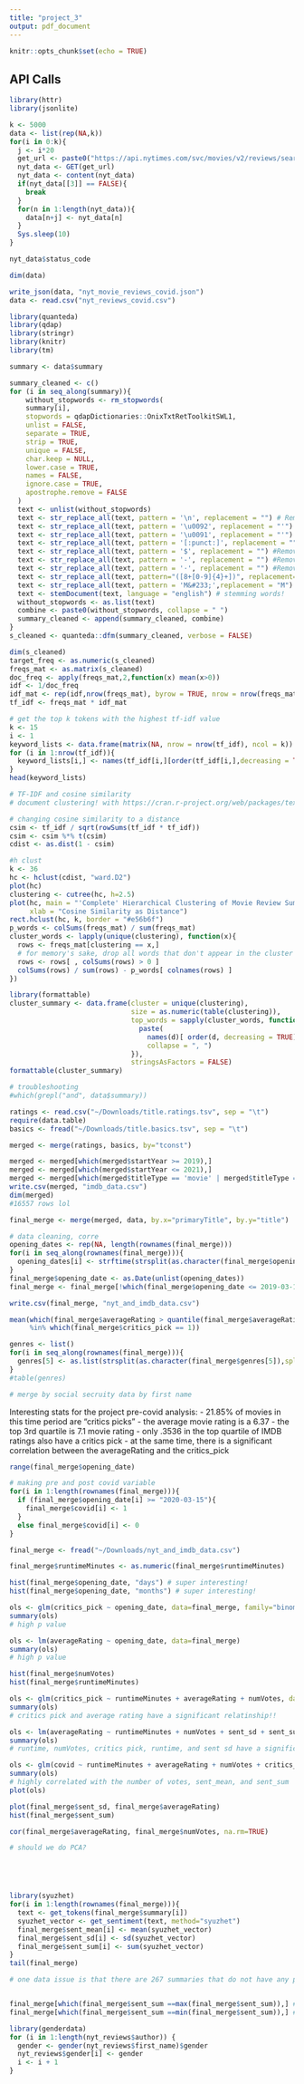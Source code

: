 ```yaml
---
title: "project_3"
output: pdf_document
---
```


```r
knitr::opts_chunk$set(echo = TRUE)
```

## API Calls 

```r
library(httr)
library(jsonlite)

k <- 5000
data <- list(rep(NA,k))
for(i in 0:k){
  j <- i*20
  get_url <- paste0("https://api.nytimes.com/svc/movies/v2/reviews/search.json?opening-date=2019-03-15:2021-03-15&api-key=wgJfZeGJBfKXqHXLC7MKYIhusdKGy2y5&offset=",j)
  nyt_data <- GET(get_url)
  nyt_data <- content(nyt_data)
  if(nyt_data[[3]] == FALSE){
    break
  }
  for(n in 1:length(nyt_data)){
    data[n+j] <- nyt_data[n]
  }
  Sys.sleep(10)
}

nyt_data$status_code

dim(data)

write_json(data, "nyt_movie_reviews_covid.json")
data <- read.csv("nyt_reviews_covid.csv")


```

```r
library(quanteda)
library(qdap)
library(stringr)
library(knitr)
library(tm)

summary <- data$summary 

summary_cleaned <- c()
for (i in seq_along(summary)){
    without_stopwords <- rm_stopwords(
    summary[i],
    stopwords = qdapDictionaries::OnixTxtRetToolkitSWL1, 
    unlist = FALSE,
    separate = TRUE,
    strip = TRUE,
    unique = FALSE,
    char.keep = NULL,
    lower.case = TRUE,
    names = FALSE,
    ignore.case = TRUE,
    apostrophe.remove = FALSE
  )
  text <- unlist(without_stopwords)
  text <- str_replace_all(text, pattern = '\n', replacement = "") # Remove \n
  text <- str_replace_all(text, pattern = '\u0092', replacement = "'") #Replace with quote
  text <- str_replace_all(text, pattern = '\u0091', replacement = "'") #Replace with quote
  text <- str_replace_all(text, pattern = '[:punct:]', replacement = "") #Remove punctuation
  text <- str_replace_all(text, pattern = '$', replacement = "") #Remove punctuation
  text <- str_replace_all(text, pattern = '-', replacement = "") #Remove punctuation
  text <- str_replace_all(text, pattern = '·', replacement = "") #Remove punctuation
  text <- str_replace_all(text, pattern="([8+[0-9]{4}+])", replacement="") # removing all 8000-8999 ASCII errors 
  text <- str_replace_all(text, pattern = 'M&#233;',replacement = "M") # fix broken M 
  text <- stemDocument(text, language = "english") # stemming words! 
  without_stopwords <- as.list(text)
  combine <- paste0(without_stopwords, collapse = " ")
  summary_cleaned <- append(summary_cleaned, combine) 
}
s_cleaned <- quanteda::dfm(summary_cleaned, verbose = FALSE)

dim(s_cleaned)
target_freq <- as.numeric(s_cleaned)
freqs_mat <- as.matrix(s_cleaned)
doc_freq <- apply(freqs_mat,2,function(x) mean(x>0))
idf <- 1/doc_freq
idf_mat <- rep(idf,nrow(freqs_mat), byrow = TRUE, nrow = nrow(freqs_mat))
tf_idf <- freqs_mat * idf_mat

```

```r
# get the top k tokens with the highest tf-idf value
k <- 15
i <- 1
keyword_lists <- data.frame(matrix(NA, nrow = nrow(tf_idf), ncol = k))
for (i in 1:nrow(tf_idf)){
  keyword_lists[i,] <- names(tf_idf[i,][order(tf_idf[i,],decreasing = TRUE)[1:k]])
}
head(keyword_lists)
```

```r
# TF-IDF and cosine similarity
# document clustering! with https://cran.r-project.org/web/packages/textmineR/vignettes/b_document_clustering.html

# changing cosine similarity to a distance 
csim <- tf_idf / sqrt(rowSums(tf_idf * tf_idf))
csim <- csim %*% t(csim)
cdist <- as.dist(1 - csim)

#h clust 
k <- 36
hc <- hclust(cdist, "ward.D2")
plot(hc)
clustering <- cutree(hc, h=2.5)
plot(hc, main = "'Complete' Hierarchical Clustering of Movie Review Summaries TF-IDF",
     xlab = "Cosine Similarity as Distance")
rect.hclust(hc, k, border = "#e56b6f")
p_words <- colSums(freqs_mat) / sum(freqs_mat)
cluster_words <- lapply(unique(clustering), function(x){
  rows <- freqs_mat[clustering == x,]
  # for memory's sake, drop all words that don't appear in the cluster
  rows <- rows[ , colSums(rows) > 0 ]
  colSums(rows) / sum(rows) - p_words[ colnames(rows) ]
})
```

```r
library(formattable)
cluster_summary <- data.frame(cluster = unique(clustering),
                              size = as.numeric(table(clustering)),
                              top_words = sapply(cluster_words, function(d){
                                paste(
                                  names(d)[ order(d, decreasing = TRUE) ][ 1:5 ], 
                                  collapse = ", ")
                              }),
                              stringsAsFactors = FALSE)
formattable(cluster_summary)

# troubleshooting 
#which(grepl("and", data$summary))


```


```r
ratings <- read.csv("~/Downloads/title.ratings.tsv", sep = "\t")
require(data.table)
basics <- fread("~/Downloads/title.basics.tsv", sep = "\t")

merged <- merge(ratings, basics, by="tconst")

merged <- merged[which(merged$startYear >= 2019),] 
merged <- merged[which(merged$startYear <= 2021),] 
merged <- merged[which(merged$titleType == 'movie' | merged$titleType == 'tvmovie'),] 
write.csv(merged, "imdb_data.csv")
dim(merged)
#16557 rows lol 

final_merge <- merge(merged, data, by.x="primaryTitle", by.y="title")

# data cleaning, corre
opening_dates <- rep(NA, length(rownames(final_merge)))
for(i in seq_along(rownames(final_merge))){
  opening_dates[i] <- strftime(strsplit(as.character(final_merge$opening_date[i]),split="T")[[1]][1], format='%Y-%m-%d')
} 
final_merge$opening_date <- as.Date(unlist(opening_dates))
final_merge <- final_merge[!which(final_merge$opening_date <= 2019-03-15),] 

write.csv(final_merge, "nyt_and_imdb_data.csv")

mean(which(final_merge$averageRating > quantile(final_merge$averageRating,prob=1-21.85/100, na.rm = TRUE))
     %in% which(final_merge$critics_pick == 1))

genres <- list()
for(i in seq_along(rownames(final_merge))){
  genres[5] <- as.list(strsplit(as.character(final_merge$genres[5]),split=",")[[1]])
} 
#table(genres)

# merge by social secruity data by first name 

```

Interesting stats for the project pre-covid analysis: 
- 21.85% of movies in this time period are "critics picks" 
- the average movie rating is a 6.37
- the top 3rd quartile is 7.1 movie rating 
- only .3536 in the top quartile of IMDB ratings also have a critics pick 
- at the same time, there is a significant correlation between the averageRating and the critics_pick 


```r
range(final_merge$opening_date) 

# making pre and post covid variable 
for(i in 1:length(rownames(final_merge))){
  if (final_merge$opening_date[i] >= "2020-03-15"){
    final_merge$covid[i] <- 1
  }
  else final_merge$covid[i] <- 0 
}

```


```r
final_merge <- fread("~/Downloads/nyt_and_imdb_data.csv")

final_merge$runtimeMinutes <- as.numeric(final_merge$runtimeMinutes)

hist(final_merge$opening_date, "days") # super interesting! 
hist(final_merge$opening_date, "months") # super interesting! 

ols <- glm(critics_pick ~ opening_date, data=final_merge, family="binomial")
summary(ols)
# high p value 

ols <- lm(averageRating ~ opening_date, data=final_merge)
summary(ols)
# high p value 

hist(final_merge$numVotes)
hist(final_merge$runtimeMinutes)

ols <- glm(critics_pick ~ runtimeMinutes + averageRating + numVotes, data=final_merge, family="binomial")
summary(ols)
# critics pick and average rating have a significant relatinship!! 

ols <- lm(averageRating ~ runtimeMinutes + numVotes + sent_sd + sent_sum, data=final_merge)
summary(ols)
# runtime, numVotes, critics pick, runtime, and sent sd have a significant relationship 

ols <- glm(covid ~ runtimeMinutes + averageRating + numVotes + critics_pick + sent_mean + sent_sd + sent_sum, data=final_merge, family="binomial")
summary(ols)
# highly correlated with the number of votes, sent_mean, and sent_sum 
plot(ols)

plot(final_merge$sent_sd, final_merge$averageRating) 
hist(final_merge$sent_sum)

cor(final_merge$averageRating, final_merge$numVotes, na.rm=TRUE)

```
```r
# should we do PCA? 






```

```r
library(syuzhet)
for(i in 1:length(rownames(final_merge))){
  text <- get_tokens(final_merge$summary[i])
  syuzhet_vector <- get_sentiment(text, method="syuzhet")
  final_merge$sent_mean[i] <- mean(syuzhet_vector)
  final_merge$sent_sd[i] <- sd(syuzhet_vector)
  final_merge$sent_sum[i] <- sum(syuzhet_vector)
}
tail(final_merge)

# one data issue is that there are 267 summaries that do not have any positive or negative words in the dataset and therefore have a mean, sd, and sum of 0 


final_merge[which(final_merge$sent_sum ==max(final_merge$sent_sum)),] # most positive 
final_merge[which(final_merge$sent_sum ==min(final_merge$sent_sum)),] # most negative 

```

```r
library(genderdata)
for (i in 1:length(nyt_reviews$author)) {
  gender <- gender(nyt_reviews$first_name)$gender
  nyt_reviews$gender[i] <- gender
  i <- i + 1
}


```

